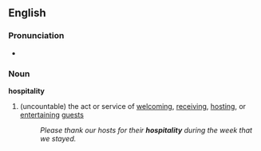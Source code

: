==English==
===Pronunciation===
*{{audio|en-us-hospitality.ogg|Audio (US)}}

===Noun===
'''hospitality'''
#(uncountable) the act or service of [[welcoming]], [[receiving]], [[hosting]], or [[entertaining]] [[guests]]
#:''Please thank our hosts for their '''hospitality''' during the week that we stayed.''